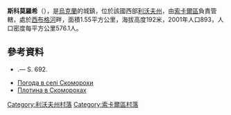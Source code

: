 {{no footnotes|time=2015-10-06T08:00:56+00:00}}
{{coord|50|32|6|N|24|19|40|E|scale:100000|display=title}}

'''斯科莫羅希'''（{{lang-uk|Скоморохи}}），是[[烏克蘭|烏克蘭]]的城鎮，位於該國西部[[利沃夫州|利沃夫州]]，由[[索卡爾區|索卡爾區]]負責管轄，處於[[西布格河|西布格河]]畔，面積1.55平方公里，海拔高度192米，2001年人口893，人口密度每平方公里576.1人。

==參考資料==
* {{SgKP|X|692|Skomorochy (2) z Romuszem}}.— S. 692. {{ref-pl}}
* [http://weather.in.ua/ua/l'vovskaja/24015 Погода в селі Скоморохи]{{Wayback|url=http://weather.in.ua/ua/l%27vovskaja/24015 |date=20071015214242 }}
* [http://www.shukach.com/ru/node/6268 Плотина в Скоморохах]

[[Category:利沃夫州村落|Category:利沃夫州村落]]
[[Category:索卡爾區村落|Category:索卡爾區村落]]


{{Lviv-geo-stub}}